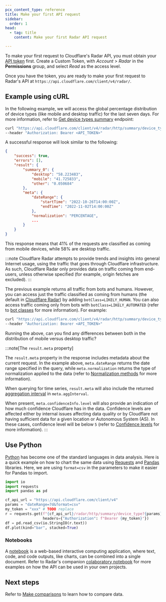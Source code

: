 ```yaml
---
pcx_content_type: reference
title: Make your first API request
sidebar:
  order: 1
head:
  - tag: title
    content: Make your first Radar API request

---
```


To make your first request to Cloudflare's Radar API, you must obtain your [API token](/fundamentals/api/get-started/create-token/) first. Create a Custom Token, with *Account* > *Radar* in the **Permissions** group, and select *Read* as the access level.

Once you have the token, you are ready to make your first request to Radar's API at `https://api.cloudflare.com/client/v4/radar/`.

## Example using cURL

In the following example, we will access the global percentage distribution of device types (like mobile and desktop traffic) for the last seven days. For more information, refer to [Get device types summary](/api/operations/radar-get-http-summary-by-device-type) endpoint:

```bash
curl "https://api.cloudflare.com/client/v4/radar/http/summary/device_type?dateRange=7d&format=json" \
--header "Authorization: Bearer <API_TOKEN>"
```

A successful response will look similar to the following:

```json
{
	"success": true,
	"errors": [],
	"result": {
		"summary_0": {
			"desktop": "58.223483",
			"mobile": "41.725833",
			"other": "0.050684"
		},
		"meta": {
			"dateRange": {
				"startTime": "2022-10-26T14:00:00Z",
				"endTime": "2022-11-02T14:00:00Z"
			},
			"normalization": "PERCENTAGE",
			...
		}
	}
}
```

This response means that 41% of the requests are classified as coming from mobile devices, while 58% are desktop traffic.

:::note
Cloudflare Radar attempts to provide trends and insights into general Internet usage, using the traffic that goes through Cloudflare infrastructure. As such, Cloudflare Radar only provides data on traffic coming from end-users, unless otherwise specified (for example, origin fetches are excluded).
:::

The previous example returns all traffic from bots and humans. However, you can access just the traffic classified as coming from humans (the default in [Cloudflare Radar](https://radar.cloudflare.com)) by adding `botClass=LIKELY_HUMAN`. You can also access traffic coming only from bots with `botClass=LIKELY_AUTOMATED` (refer to [bot classes](/radar/concepts/bot-classes) for more information). For example:

```bash
curl "https://api.cloudflare.com/client/v4/radar/http/summary/device_type?dateRange=7d&botClass=LIKELY_AUTOMATED&format=json" \
--header "Authorization: Bearer <API_TOKEN>"
```

Running the above, can you find any differences between both in the distribution of mobile versus desktop traffic?

:::note[The <code>result.meta</code> property]

The `result.meta` property in the response includes metadata about the current request. In the example above, `meta.dateRange` returns the date range specified in the query, while `meta.normalization` returns the type of normalization applied to the data (refer to [Normalization methods](/radar/concepts/normalization) for more information).

When querying for time series, `result.meta` will also include the returned [aggregation interval](/radar/concepts/aggregation-intervals) in `meta.aggInterval`.

When present, `meta.confidenceInfo.level` will also provide an indication of how much confidence Cloudflare has in the data. Confidence levels are affected either by internal issues affecting data quality or by Cloudflare not having sufficient data for a given location or Autonomous System (AS). In these cases, confidence level will be below `5` (refer to [Confidence levels](/radar/concepts/confidence-levels) for more information).
:::

## Use Python

[Python](https://www.python.org/) has become one of the standard languages in data analysis. Here is a quick example on how to chart the same data using [Requests](https://pypi.org/project/requests/) and [Pandas](https://pandas.pydata.org/) libraries. Here, we are using `format=csv` in the parameters to make it easier for Pandas to import.

```python
import io
import requests
import pandas as pd

cf_api_url = "https://api.cloudflare.com/client/v4"
params = "dateRange=7d&format=csv"
my_token = "xxx" # TODO replace
r = requests.get(f"{cf_api_url}/radar/http/summary/device_type?{params}",
                 headers={"Authorization": f"Bearer {my_token}"})
df = pd.read_csv(io.StringIO(r.text))
df.plot(kind="bar", stacked=True)
```

### Notebooks

A [notebook](https://jupyter.org/) is a web-based interactive computing application, where text, code, and code outputs, like charts, can be combined into a single document. Refer to Radar's companion [colaboratory notebook](https://colab.research.google.com/github/cloudflare/radar-notebooks/blob/main/notebooks/example.ipynb) for more examples on how the API can be used in your own projects.

## Next steps

Refer to [Make comparisons](/radar/get-started/making-comparisons/) to learn how to compare data.
